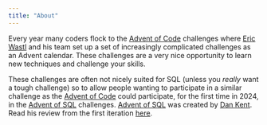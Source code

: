 ```yaml
---
title: "About"
---
```


Every year many coders flock to the [Advent of Code](http://adventofcode.com) challenges where [Eric Wastl](https://was.tl) and his team set up a set of increasingly complicated challenges as an Advent calendar. These challenges are a very nice opportunity to learn new techniques and challenge your skills. 

These challenges are often not nicely suited for SQL (unless you _really_ want a tough challenge) so to allow people wanting to participate in a similar challenge as the [Advent of Code](http://adventofcode.com) could participate, for the first time in 2024, in the [Advent of SQL](https://adventofsql.com) challenges. [Advent of SQL](https://adventofsql.com) was created by [Dan Kent](https://adventofsql.com/news/2024-big-review). Read his review from the first iteration [here](https://adventofsql.com/news/2024-big-review).
